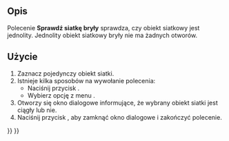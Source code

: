 <languages/>

{{Docnav/pl
|[[Mesh_CurvatureInfo/pl|Informacje o krzywiźnie]]
|[[Mesh_BoundingBox/pl|Informacje o granicach]]
|[[Mesh_Workbench/pl|środowisko pracy Siatka]]
|IconL=Mesh_CurvatureInfo.svg
|IconR=Mesh_BoundingBox.svg
|IconC=Workbench_Mesh.svg
}}

{{GuiCommand/pl
|Name=Mesh EvaluateSolid
|Name/pl=Siatka: Sprawdź bryłę
|MenuLocation=Siatki → Analizuj → Sprawdź bryłę
|Workbenches=[[Mesh_Workbench/pl|Siatka]]
|SeeAlso=[[Arch_SelectNonSolidMeshes/pl|Zaznacz siatki niebryłowe]]
}}

<span id="Description"></span>
==Opis==

Polecenie '''Sprawdź siatkę bryły''' sprawdza, czy obiekt siatkowy jest jednolity. Jednolity obiekt siatkowy bryły nie ma żadnych otworów.

<span id="Usage"></span>
==Użycie==

# Zaznacz pojedynczy obiekt siatki.
# Istnieje kilka sposobów na wywołanie polecenia:
#* Naciśnij przycisk {{Button|[[Image:Mesh_EvaluateSolid.svg|16px]] '''Sprawdź bryłę'''}}.
#* Wybierz opcję z menu {{MenuCommand|Siatki → Analizuj → [[Image:Mesh_EvaluateSolid.svg|16px]] Sprawdź bryłę}}.
# Otworzy się okno dialogowe {{MenuCommand|Siatka bryły}} informujące, że wybrany obiekt siatki jest ciągły lub nie.
# Naciśnij przycisk {{Button|OK}}, aby zamknąć okno dialogowe i zakończyć polecenie.


{{Docnav/pl
|[[Mesh_CurvatureInfo/pl|Informacje o krzywiźnie]]
|[[Mesh_BoundingBox/pl|Informacje o granicach]]
|[[Mesh_Workbench/pl|środowisko pracy Siatka]]
|IconL=Mesh_CurvatureInfo.svg
|IconR=Mesh_BoundingBox.svg
|IconC=Workbench_Mesh.svg
}}

{{Mesh Tools navi{{#translation:}}}}
{{Userdocnavi{{#translation:}}}}
{{clear}}